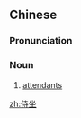 ==Chinese==
{{zh-forms}}

===Pronunciation===
{{zh-pron
|m=shìzuò
|cat=n
}}

===Noun===
{{zh-noun}}

# {{lb|zh|archaic}} [[attendants]]

[[zh:侍坐]]